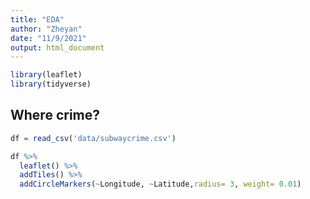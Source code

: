 ```yaml
---
title: "EDA"
author: "Zheyan"
date: "11/9/2021"
output: html_document
---
```


```r
library(leaflet)
library(tidyverse)
```

## Where crime?

```r
df = read_csv('data/subwaycrime.csv')

df %>% 
  leaflet() %>% 
  addTiles() %>% 
  addCircleMarkers(~Longitude, ~Latitude,radius= 3, weight= 0.01)


```



